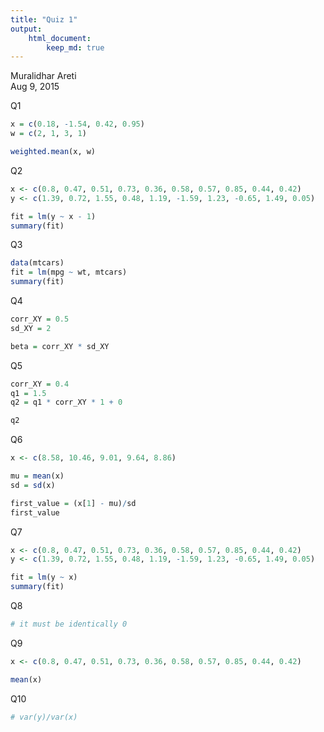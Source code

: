 ```yaml
---
title: "Quiz 1"
output: 
    html_document:
        keep_md: true
---
```


Muralidhar Areti  
Aug 9, 2015  

Q1  
```r
x = c(0.18, -1.54, 0.42, 0.95)
w = c(2, 1, 3, 1)

weighted.mean(x, w)
```

Q2  
```r
x <- c(0.8, 0.47, 0.51, 0.73, 0.36, 0.58, 0.57, 0.85, 0.44, 0.42)
y <- c(1.39, 0.72, 1.55, 0.48, 1.19, -1.59, 1.23, -0.65, 1.49, 0.05)

fit = lm(y ~ x - 1)
summary(fit)
```

Q3
```r
data(mtcars)
fit = lm(mpg ~ wt, mtcars)
summary(fit)
```

Q4
```r
corr_XY = 0.5
sd_XY = 2

beta = corr_XY * sd_XY
```

Q5
```r
corr_XY = 0.4
q1 = 1.5
q2 = q1 * corr_XY * 1 + 0

q2
```

Q6
```r
x <- c(8.58, 10.46, 9.01, 9.64, 8.86)

mu = mean(x)
sd = sd(x)

first_value = (x[1] - mu)/sd
first_value
```

Q7  
```r
x <- c(0.8, 0.47, 0.51, 0.73, 0.36, 0.58, 0.57, 0.85, 0.44, 0.42)
y <- c(1.39, 0.72, 1.55, 0.48, 1.19, -1.59, 1.23, -0.65, 1.49, 0.05)

fit = lm(y ~ x)
summary(fit)
```

Q8
```r
# it must be identically 0
```

Q9
```r
x <- c(0.8, 0.47, 0.51, 0.73, 0.36, 0.58, 0.57, 0.85, 0.44, 0.42)

mean(x)
```

Q10
```r
# var(y)/var(x)
```